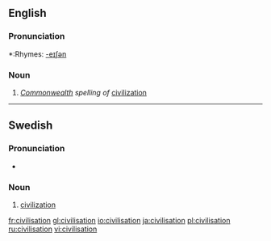 ==English==

===Pronunciation===
*:Rhymes: [[Rhymes:English:-eɪʃǝn|-eɪʃǝn]]

===Noun===
{{en-noun}}

# ''[[Commonwealth]] spelling of'' [[civilization]]

----

==Swedish==
===Pronunciation===
*{{audio|Sv-en civilisation.ogg|audio}}

===Noun===
{{sv-noun-reg-er}}
{{infl|sv|noun|g=c}}
#[[civilization]]

[[fr:civilisation]]
[[gl:civilisation]]
[[io:civilisation]]
[[ja:civilisation]]
[[pl:civilisation]]
[[ru:civilisation]]
[[vi:civilisation]]